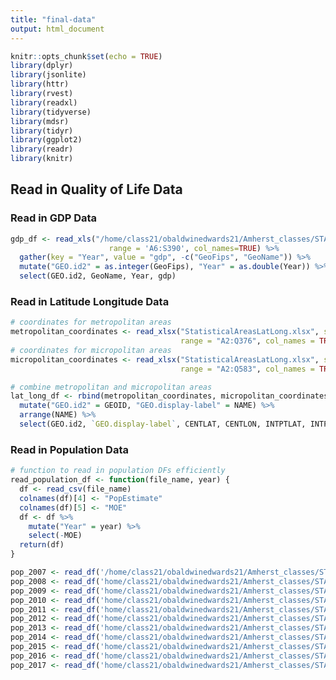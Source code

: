 ```yaml
---
title: "final-data"
output: html_document
---
```


```r
knitr::opts_chunk$set(echo = TRUE)
library(dplyr)
library(jsonlite)
library(httr)
library(rvest)
library(readxl)
library(tidyverse)
library(mdsr)   
library(tidyr)
library(ggplot2)
library(readr)
library(knitr)
```

## Read in Quality of Life Data

### Read in GDP Data
```r

gdp_df <- read_xls("/home/class21/obaldwinedwards21/Amherst_classes/STAT231-F18/Final-Project/quality-of-life-data/gdp/gdp-industrytotal.xls", sheet = 1, 
                      range = 'A6:S390', col_names=TRUE) %>% 
  gather(key = "Year", value = "gdp", -c("GeoFips", "GeoName")) %>% 
  mutate("GEO.id2" = as.integer(GeoFips), "Year" = as.double(Year)) %>% 
  select(GEO.id2, GeoName, Year, gdp) 

```

### Read in Latitude Longitude Data
```r

# coordinates for metropolitan areas
metropolitan_coordinates <- read_xlsx("StatisticalAreasLatLong.xlsx", sheet = 1,
                                      range = "A2:Q376", col_names = TRUE)
# coordinates for micropolitan areas
micropolitan_coordinates <- read_xlsx("StatisticalAreasLatLong.xlsx", sheet = 2,
                                      range = "A2:Q583", col_names = TRUE)

# combine metropolitan and micropolitan areas
lat_long_df <- rbind(metropolitan_coordinates, micropolitan_coordinates) %>%
  mutate("GEO.id2" = GEOID, "GEO.display-label" = NAME) %>%
  arrange(NAME) %>%
  select(GEO.id2, `GEO.display-label`, CENTLAT, CENTLON, INTPTLAT, INTPTLON)

```

### Read in Population Data
```r

# function to read in population DFs efficiently 
read_population_df <- function(file_name, year) {
  df <- read_csv(file_name) 
  colnames(df)[4] <- "PopEstimate" 
  colnames(df)[5] <- "MOE" 
  df <- df %>% 
    mutate("Year" = year) %>% 
    select(-MOE)
  return(df)
}

pop_2007 <- read_df('/home/class21/obaldwinedwards21/Amherst_classes/STAT231-F18/Final-Project/quality-of-life-data/population/2007/ACS_07_1YR_B01003.csv', 2007)
pop_2008 <- read_df('home/class21/obaldwinedwards21/Amherst_classes/STAT231-F18/Final-Project/quality-of-life-data/population/2008/ACS_08_1YR_B01003.csv', 2008)
pop_2009 <- read_df('home/class21/obaldwinedwards21/Amherst_classes/STAT231-F18/Final-Project/quality-of-life-data/population/2009/ACS_09_1YR_B01003.csv', 2009)
pop_2010 <- read_df('home/class21/obaldwinedwards21/Amherst_classes/STAT231-F18/Final-Project/quality-of-life-data/population/2010/ACS_10_1YR_B01003.csv', 2010)
pop_2011 <- read_df('home/class21/obaldwinedwards21/Amherst_classes/STAT231-F18/Final-Project/quality-of-life-data/population/2011/ACS_11_1YR_B01003.csv', 2011)
pop_2012 <- read_df('home/class21/obaldwinedwards21/Amherst_classes/STAT231-F18/Final-Project/quality-of-life-data/population/2012/ACS_12_1YR_B01003.csv', 2012)
pop_2013 <- read_df('home/class21/obaldwinedwards21/Amherst_classes/STAT231-F18/Final-Project/quality-of-life-data/population/2013/ACS_13_1YR_B01003.csv', 2013)
pop_2014 <- read_df('home/class21/obaldwinedwards21/Amherst_classes/STAT231-F18/Final-Project/quality-of-life-data/population/2014/ACS_14_1YR_B01003.csv', 2014)
pop_2015 <- read_df('home/class21/obaldwinedwards21/Amherst_classes/STAT231-F18/Final-Project/quality-of-life-data/population/2015/ACS_15_1YR_B01003.csv', 2015)
pop_2016 <- read_df('home/class21/obaldwinedwards21/Amherst_classes/STAT231-F18/Final-Project/quality-of-life-data/population/2016/ACS_16_1YR_B01003.csv', 2016)
pop_2017 <- read_df('home/class21/obaldwinedwards21/Amherst_classes/STAT231-F18/Final-Project/quality-of-life-data/population/2017/ACS_17_1YR_B01003.csv', 2017)

```